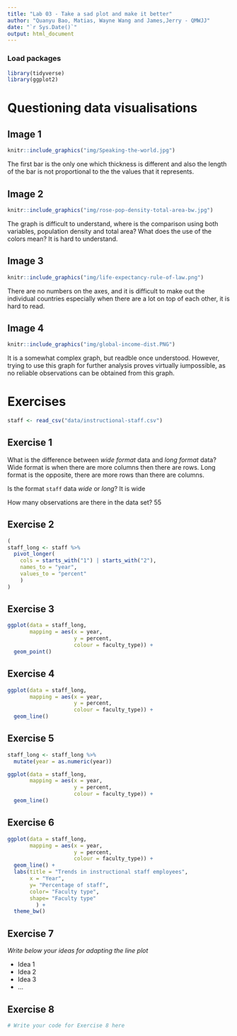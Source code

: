 ```yaml
---
title: "Lab 03 - Take a sad plot and make it better"
author: "Quanyu Bao, Matias, Wayne Wang and James,Jerry - QMWJJ"
date: "`r Sys.Date()`"
output: html_document
---
```


### Load packages

```r
library(tidyverse)
library(ggplot2)
```


# Questioning data visualisations

## Image 1

```r
knitr::include_graphics("img/Speaking-the-world.jpg")
```

The first bar is the only one which thickness is different and also the length of the bar is not proportional to the the values that it represents.





## Image 2

```r
knitr::include_graphics("img/rose-pop-density-total-area-bw.jpg")
```

The graph is difficult to understand, where is the comparison using both variables, population density and total area? What does the use of the colors mean? It is hard to understand. 




## Image 3

```r
knitr::include_graphics("img/life-expectancy-rule-of-law.png")
```

There are no numbers on the axes, and it is difficult to make out the individual countries especially when there are a lot on top of each other, it is hard to read. 


## Image 4

```r
knitr::include_graphics("img/global-income-dist.PNG")
```

It is a somewhat complex graph, but readble once understood. However, trying to use this graph for further analysis proves virtually iumpossible, as no reliable observations can be obtained from this graph. 




# Exercises

```r
staff <- read_csv("data/instructional-staff.csv")
```


## Exercise 1

What is the difference between *wide format* data and *long format* data?
Wide format is when there are more columns then there are rows. Long format is the opposite, there are more rows than there are columns. 

Is the format `staff` data *wide* or *long*?
It is wide

How many observations are there in the data set?
55



## Exercise 2

```r

(
staff_long <- staff %>%
  pivot_longer(
    cols = starts_with("1") | starts_with("2"), 
    names_to = "year",
    values_to = "percent"
    )
)
```


## Exercise 3

```r
ggplot(data = staff_long,
       mapping = aes(x = year, 
                     y = percent, 
                     colour = faculty_type)) +
  geom_point()


```

## Exercise 4

```r
ggplot(data = staff_long,
       mapping = aes(x = year, 
                     y = percent, 
                     colour = faculty_type)) +
  geom_line()

```

## Exercise 5

```r

staff_long <- staff_long %>%
  mutate(year = as.numeric(year))
```


```r
ggplot(data = staff_long,
       mapping = aes(x = year, 
                     y = percent, 
                     colour = faculty_type)) +
  geom_line()

```

## Exercise 6

```r
ggplot(data = staff_long,
       mapping = aes(x = year, 
                     y = percent, 
                     colour = faculty_type)) +
  geom_line() +
  labs(title = "Trends in instructional staff employees",
       x = "Year",
       y= "Percentage of staff",
       color= "Faculty type",
       shape= "Faculty type"
         ) +
  theme_bw() 


```

## Exercise 7

_Write below your ideas for adapting the line plot_

* Idea 1
* Idea 2
* Idea 3
* ...


## Exercise 8

```r
# Write your code for Exercise 8 here



```

